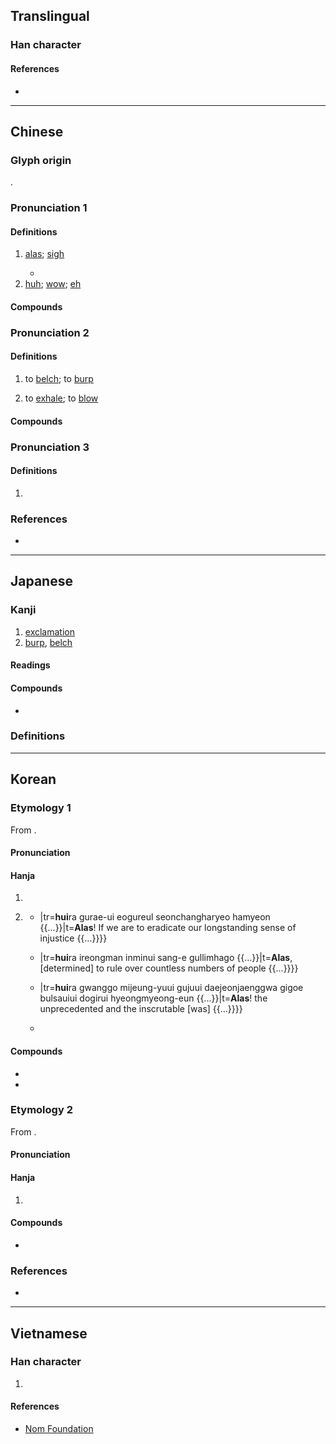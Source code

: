 {{character info}}
==Translingual==

===Han character===
{{Han char|rn=30|rad=口|as=13|sn=16|four=60036|canj=RYTP|ids=⿰口意}}

====References====
* {{Han ref|kx=0210.080|dkj=04381|dj=0432.310|hdz=10694.010|uh=566B|ud=22123|bh=BEB3|bd=48819}}

----

==Chinese==
{{zh-forms|alt=譩,䪰,𧮒,𢤏-ancient}}

===Glyph origin===
{{Han etym}}
{{Han compound|口|意|ls=psc|c1=s|c2=p}}.

===Pronunciation 1===
{{zh-pron
|m=yī,yì,1nb=standard in Mainland; variant in Taiwan,2nb=standard in Taiwan
|m-s=
|dg=
|c=ji1
|c-t=
|g=
|h=pfs=
|j=
|mb=
|md=
|mn=
|mn-t=
|w=
|x=
|mc=1
|oc=2
|cat=intj
}}

====Definitions====
{{zh-hanzi}}

# {{lb|zh|classical}} [[alas]]; [[sigh]] {{gl|expressing [[regret]] or [[grief]]}}
#* {{zh-x|^顏 ^淵 死。子 曰：「噫！天 喪 予{yú}！天 喪 予{yú}！」|When Yan Yuan died, the Master said, "'''Alas'''! Heaven is destroying me! Heaven is destroying me!"
|ref=Analects}}
# [[huh]]; [[wow]]; [[eh]] {{gl|expressing [[surprise]] or [[wonder]]}}

====Compounds====
{{zh-der|噫嗚|噫嘻|噫吁戲|梁鴻五噫|憑噫|噫歆|抑噫}}

===Pronunciation 2===
{{zh-pron
|m=ài,yì,1nb=standard in Mainland,2nb=standard in Taiwan
|m-s=
|dg=
|c=aai3
|c-t=
|g=
|h=pfs=
|j=
|mb=
|md=
|mn=
|mn-t=
|w=
|x=
|mc=2
|oc=1
|cat=v
}}

====Definitions====
{{zh-hanzi}}

# to [[belch]]; to [[burp]]
# {{lb|zh|obsolete}} to [[exhale]]; to [[blow]]

====Compounds====
{{zh-der|噫氣}}

===Pronunciation 3===
{{zh-pron
|m=yì
|m-s=
|dg=
|c-t=
|g=
|h=pfs=
|j=
|mb=
|md=
|mn=
|mn-t=
|w=
|x=
|cat=
}}

====Definitions====
{{zh-hanzi}}

# {{zh-alt-form|抑|[[but]]; [[however]]}}

===References===
* {{R:yue:Hanzi}}

{{zh-cat|Phrasebook}}

----

==Japanese==

===Kanji===
{{ja-kanji|grade=|rs=口13}}

# [[exclamation]]
# [[burp]], [[belch]]

====Readings====
{{ja-readings
|goon=い, え
|kanon=あい, い
<!--|on=おく-->
|kun=ああ-, おくび-
}}

====Compounds====
* {{ja-r|五%噫|ご%い}}

===Definitions===
{{ja-kanjitab|yomi=k|ああ}}
{{ja-see|ああ}}

----

==Korean==

===Etymology 1===
From {{der|ko|ltc|-}} {{ltc-l|噫|id=1}}.

{{collapse|
* {{hanja-dongguk|ᅙᅴᆼ|quy}}
* {{hanja-samun|희|huy|un=支}}
|Historical readings
|bg=#FFFFFF}}

====Pronunciation====
{{ko-hanja-pron|희}}

====Hanja====
{{ko-hanja-search}}
{{ko-hanja|[[한숨]] [[쉬다|쉴]]|희}}

# {{hanja form of|희|to [[sigh]]; to [[groan]]}}
# {{lb|ko|literary}} {{hanja form of|희|[[alas]] {{gl|[[express#Verb|expressing]] [[regret]] or [[surprise]]}}}}
#* {{quote-book|ko|year=1919|title={{w2|ko|s:3·1독립선언서#원문|기미 독립 선언서(己未獨立宣言書)}}|trans-title={{w2|en|s:Proclamation of Korean Independence|Proclamation of Korean Independence}}|text='''{{ruby|[噫](희)}}'''[[라]] {{ruby|[[[舊]][[來]]](구래)}}[[의]] {{ruby|[[[抑鬱]]](억울)}}[[을]] {{ruby|[[[宣]][[暢]]](선창)}}[[하다|하려]] [[하다|하면]] {{...}}|tr='''hui'''ra gurae-ui eogureul seonchangharyeo hamyeon {{...}}|t='''Alas'''! If we are to eradicate our longstanding sense of injustice {{...}}}}
#* {{quote-book|ko|year=1919|author=[[w:Han Yong-un|Han Yong-un]], {{w2|ko|한용운|한용운(韓龍雲)|tr=-}}|title={{w2|ko|s:조선 독립의 서#一. 槪論|조선 독립의 서(朝鮮 獨立의 書)|tr=Joseon dongnibui seo}}|trans-title=A letter for Korean independence|text='''{{ruby|[噫](희)}}'''[[라]], {{ruby|[([[一]])[[億萬]]](일억만)}} {{ruby|[[[人民]]](인민)}}[[의]] {{ruby|[[[上]]](상)}}[[에]] {{ruby|[[[君臨]]](군림)}}[[하다|하고]] {{...}}|tr='''hui'''ra ireongman inminui sang-e gullimhago {{...}}|t='''Alas''', [determined] to rule over countless numbers of people {{...}}}}
#* {{quote-book|ko|year=1919|author=[[w:Han Yong-un|Han Yong-un]], {{w2|ko|한용운|한용운(韓龍雲)|tr=-}}|title={{w2|ko|s:조선 독립의 서#一. 槪論|조선 독립의 서(朝鮮 獨立의 書)|tr=Joseon dongnibui seo}}|trans-title=A letter for Korean independence|text='''{{ruby|[噫](희)}}'''[[라]] {{ruby|[[[曠古]]](광고)}} {{ruby|[[[未曾有]]](미증유)}}[[의]] {{ruby|[[[歐洲]]](구주)}}[[의]] {{ruby|[[[大]][[戰爭]]](대전쟁)}}[[과]] {{ruby|[[[奇怪]]](기괴)}} {{ruby|[[[不]][[思議]]](불사의)}}[[의]] {{ruby|[[[獨逸]]](독일)}}[[의]] {{ruby|[[[革命]]](혁명)}}[[은]] {{...}}|tr='''hui'''ra gwanggo mijeung-yuui gujuui daejeonjaenggwa gigoe bulsauiui dogirui hyeongmyeong-eun {{...}}|t='''Alas'''! the unprecedented {{w|World War I|European war}} and the inscrutable {{w|German Revolution of 1918–1919|German Revolution}} [was] {{...}}}}
#* {{quote-book|ko|year=1929|author=[[w:Sin Chaeho|Sin Chaeho]], {{w2|ko|신채호|신채호(申采浩)|tr=-}}|title={{w2|ko|s:조선사 연구 초|조선사연구초(朝鮮史硏究草)|tr=Joseonsayeon-gucho}}|trans-title=Exploratory Studies in Korean History|text='''{{ruby|[噫](희)}}'''[[라]], {{ruby|[[[李]][[勣]]](이적)}}[[과]] {{ruby|[[[蘇]][[定]][[方]]](소정방)}}[[이]] {{ruby|[[[麗]]](여)}}·{{ruby|[[[濟]]](제)}}[[의]] {{ruby|[[[文獻]]](문헌)}}[[을]] {{ruby|[[[掃蕩]]](소탕)}}[[하다|하였다]] [[하다|하지만]]|tr='''hui'''ra, Ijeokgwa Sojeongbang-i Yeo·Je-ui munheoneul sotanghayeotda hajiman|t='''Alas''', although it is said that {{w|Li Shiji|Li Ji}} and {{w|Su Dingfang}} wiped out the literature of {{w|Goguryeo}} and {{w|Baekje}}}}

====Compounds====
{{der-top|Compounds}}
* {{ko-l|희라|[[alas]]|[[噫]][[라]]}}
* {{ko-l|희오|[[sorrowing]]|噫嗚}}
{{der-bottom}}

===Etymology 2===
From {{der|ko|ltc|-}} {{ltc-l|噫|id=2}}.

{{collapse|
* {{hanja-dongguk|ᅙᅢᆼ〮|qáy}}
* {{hanja-hunmong|애〯|ǎy|身體#상29B|hun=트〮림〮 애〯}}
|Historical readings
|bg=#FFFFFF}}

====Pronunciation====
{{ko-hanja-pron|애}}

====Hanja====
{{ko-hanja|트림하다|트림할|애}}

# {{hanja form of|애|to [[belch]]; to [[burp]]}}

====Compounds====
{{der-top3|Compounds}}
* {{ko-l|애기|[[burp]]|噫氣}}
{{der-bottom}}

===References===
* {{R:hanjadoc|1563}}

----

==Vietnamese==

===Han character===
{{vi-readings|reading=y|rs=口13}}

# {{rfdef|vi|sort=口13}}

====References====
* [http://nomfoundation.org/common/nom_details.php?codepoint=566b Nom Foundation]